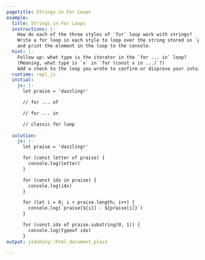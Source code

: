 ```yaml
---
pagetitle: Strings in For Loops
example:
  title: Strings in For Loops
  instructions: |-
    How do each of the three styles of `for` loop work with strings?
    Write a for loop in each style to loop over the string stored in `praise`
    and print the element in the loop to the console.
  hint: |-
    Follow up: what type is the iterator in the `for ... in` loop?
    (Meaning, what type is `x` in `for (const x in ...)`?)
    Add a check to the loop you wrote to confirm or disprove your intuition.
  runtime: repl_js
  initial:
    js: |-
      let praise = 'dazzling!'

      // for ... of

      // for ... in

      // classic for loop
      
  solution:
    js: |-
      let praise = 'dazzling!'

      for (const letter of praise) {
        console.log(letter)
      }

      for (const idx in praise) {
        console.log(idx)
      }

      for (let i = 0; i < praise.length; i++) {
        console.log(`praise[${i}] - ${praise[i]}`)
      }

      for (const idx of praise.substring(0, 1)) {
        console.log(typeof idx)
      }
output: js4shiny::html_document_plain

---
```


